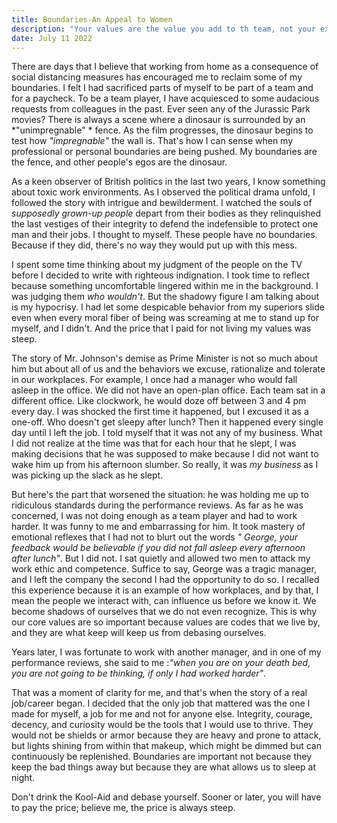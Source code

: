 ```yaml
---
title: Boundaries-An Appeal to Women
description: "Your values are the value you add to th team, not your experience"
date: July 11 2022
---
```


There are days that I believe that working from home as a consequence of social distancing measures has encouraged me to reclaim some of my boundaries. I felt I had sacrificed parts of myself to be part of a team and for a paycheck. To be a team player, I have acquiesced to some audacious requests from colleagues in the past. Ever seen any of the Jurassic Park movies? There is always a scene where a dinosaur is surrounded by an *"unimpregnable" *  fence. As the film progresses, the dinosaur begins to test how *"impregnable"* the wall is. That's how I can sense when my professional or personal boundaries are being pushed. My boundaries are the fence, and other people's egos are the dinosaur. 

As a keen observer of British politics in the last two years, I know something about toxic work environments. As I observed the political drama unfold, I followed the story with intrigue and bewilderment. I watched the souls of *supposedly grown-up people* depart from their bodies as they relinquished the last vestiges of their integrity to defend the indefensible to protect one man and their jobs. I thought to myself. These people have no boundaries. Because if they did, there's no way they would put up with this mess. 

I spent some time thinking about my judgment of the people on the TV  before I decided to write with righteous indignation. I took time to reflect because something uncomfortable lingered within me in the background. I was judging them *who wouldn't*. But the shadowy figure I am talking about is my hypocrisy. I had let some despicable behavior from my superiors slide even when every moral fiber of being was screaming at me to stand up for myself, and I didn't. And the price that I paid for not living my values was steep. 
 
The story of Mr. Johnson's demise as Prime Minister is not so much about him but about all of us and the behaviors we excuse, rationalize and tolerate in our workplaces. For example,  I once had a manager who would fall asleep in the office. We did not have an open-plan office. Each team sat in a different office. Like clockwork, he would doze off between 3 and 4 pm every day. I was shocked the first time it happened, but I excused it as a one-off. Who doesn't get sleepy after lunch? Then it happened every single day until I left the job. I told myself that it was not any of my business. What I did not realize at the time was that for each hour that he slept, I was making decisions that he was supposed to make because I did not want to wake him up from his afternoon slumber. So really, it was *my business* as I was picking up the slack as he slept.

But here's the part that worsened the situation: he was holding me up to ridiculous standards during the performance reviews. As far as he was concerned, I was not doing enough as a team player and had to work harder. It was funny to me and embarrassing for him. It took mastery of emotional reflexes that I had not to blurt out the words *" George, your feedback would be believable if you did not fall asleep every afternoon after lunch"*. But I did not. I sat quietly and allowed two men to attack my work ethic and competence. Suffice to say, George was a tragic manager, and I left the company the second I had the opportunity to do so. I recalled this experience because it is an example of how workplaces, and by that, I mean the people we interact with, can influence us before we know it. We become shadows of ourselves that we do not even recognize. This is why our core values are so important because values are codes that we live by, and they are what keep will keep us from debasing ourselves. 

Years later, I was fortunate to work with another manager, and in one of my performance reviews, she said to me :*"when you are on your death bed, you are not going to be thinking, if only I had worked harder"*. 

That was a moment of clarity for me, and that's when the story of a real job/career began. I decided that the only job that mattered was the one I made for myself, a job for me and not for anyone else. Integrity, courage, decency, and curiosity would be the tools that I would use to thrive. They would not be shields or armor because they are heavy and prone to attack, but lights shining from within that makeup, which might be dimmed but can continuously be replenished. Boundaries are important not because they keep the bad things away but because they are what allows us to sleep at night. 

Don't drink the Kool-Aid and debase yourself. Sooner or later, you will have to pay the price; believe me, the price is always steep. 
